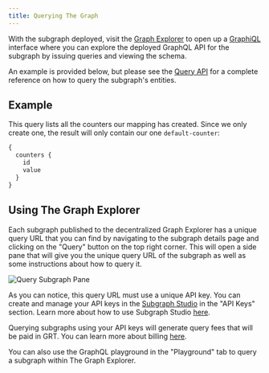```yaml
---
title: Querying The Graph
---
```


With the subgraph deployed, visit the [Graph Explorer](https://thegraph.com/explorer) to open up a [GraphiQL](https://github.com/graphql/graphiql) interface where you can explore the deployed GraphQL API for the subgraph by issuing queries and viewing the schema.

An example is provided below, but please see the [Query API](/querying/graphql-api) for a complete reference on how to query the subgraph's entities.

## Example

This query lists all the counters our mapping has created. Since we only create one, the result will only contain our one `default-counter`:

```graphql
{
  counters {
    id
    value
  }
}
```

## Using The Graph Explorer

Each subgraph published to the decentralized Graph Explorer has a unique query URL that you can find by navigating to the subgraph details page and clicking on the "Query" button on the top right corner. This will open a side pane that will give you the unique query URL of the subgraph as well as some instructions about how to query it.

![Query Subgraph Pane](/img/query-subgraph-pane.png)

As you can notice, this query URL must use a unique API key. You can create and manage your API keys in the [Subgraph Studio](https://thegraph.com/studio) in the "API Keys" section. Learn more about how to use Subgraph Studio [here](/deploying/subgraph-studio).

Querying subgraphs using your API keys will generate query fees that will be paid in GRT. You can learn more about billing [here](/billing).

You can also use the GraphQL playground in the "Playground" tab to query a subgraph within The Graph Explorer.
